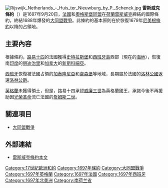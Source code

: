 {{noteTA
|G1=荷兰地名
|1=zh-hans:赖斯韦克; zh-hant:雷斯威克;
}}
[[File:Rijswijk_Netherlands_-_Huis_ter_Nieuwburg_by_P._Schenck.jpg|thumb]]
'''雷斯威克條約'''（{{lang|en|Treaty of Ryswick}}）是1697年9月20日，[[法蘭西王國|法國]]和[[奧格斯堡同盟|奧格斯堡同盟]]在[[荷蘭共和國|荷蘭]][[雷斯威克|雷斯威克]]締結的國際條約，終結1688年爆發的[[大同盟戰爭|大同盟戰爭]]。此條約的基本原則在於恢復1679年[[尼美根條約|尼美根條約]]以降的占領地。

== 主要內容 ==
根據條約，[[路易十四|路易十四]]的法國獲得[[史特拉斯堡|史特拉斯堡]]和[[西班牙島|西班牙島]]西部（現在的[[海地|海地]]），恢復南[[印度|印度]]的[[朋迪治里|朋迪治里]]和[[加拿大|加拿大]]的[[新斯科細亞|新斯科細亞]]。

[[西班牙|西班牙]]恢復被法國占領的[[加泰隆尼亞|加泰隆尼亞]]和[[盧森堡|盧森堡]]等地域，長期屬於法國的[[洛林公國|洛林公國]]返還[[洛林公爵|洛林公爵]]。

[[英格蘭王國|英格蘭]]未獲得領土，但是，路易十四承認[[威廉三世_(奧蘭治)|威廉三世]]為英格蘭國王，承諾今後不再援助因[[光榮革命|光榮革命]]流亡法國的[[詹姆斯二世_(英格蘭)|詹姆斯二世]]。

== 關連項目 ==
* [[大同盟戰爭|大同盟戰爭]]

== 外部連結 ==
* [https://web.archive.org/web/20120509053353/http://www.h4.dion.ne.jp/~room4me/docs/rys.htm 雷斯威克條約本文]

[[Category:17世紀歐洲和約|Category:17世紀歐洲和約]]
[[Category:1697年條約|Category:1697年條約]]
[[Category:大同盟戰爭|Category:大同盟戰爭]]
[[Category:1697年英格蘭|Category:1697年英格蘭]]
[[Category:1697年法國|Category:1697年法國]]
[[Category:1697年西班牙|Category:1697年西班牙]]
[[Category:1697年北美洲|Category:1697年北美洲]]
[[Category:南荷兰省|Category:南荷兰省]]